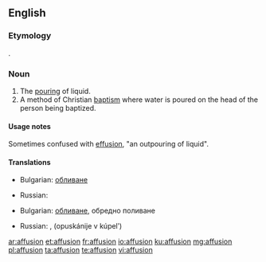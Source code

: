 ==English==
{{wikipedia}}

===Etymology===
{{etyl|la}} {{term|affusio|lang=la}}.

===Noun===
{{en-noun}}

# The [[pour]]ing of liquid.
# A method of Christian [[baptism]] where water is poured on the head of the person being baptized.

====Usage notes====
Sometimes confused with [[effusion]], "an outpouring of liquid".

====Translations====
{{trans-top|pouring of liquid}}
* Bulgarian: [[обливане]]
{{trans-mid}}
* Russian: {{t|ru|обливание|n|tr=oblivánije|sc=Cyrl}}
{{trans-bottom}}

{{trans-top|a method of Christian baptism where water is poured on the head of the person being baptized}}
* Bulgarian: [[обливане]], обредно поливане
{{trans-mid}}
* Russian: {{t|ru|окропление|n|tr=okroplénije|sc=Cyrl}}, {{l|ru|опускание}} {{l|ru|в}} {{l|ru|купель}} (opuskánije v kúpelʹ) {{n}}
{{trans-bottom}}


[[ar:affusion]]
[[et:affusion]]
[[fr:affusion]]
[[io:affusion]]
[[ku:affusion]]
[[mg:affusion]]
[[pl:affusion]]
[[ta:affusion]]
[[te:affusion]]
[[vi:affusion]]